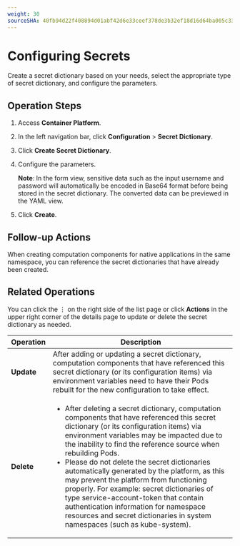 ```yaml
---
weight: 30
sourceSHA: 40fb94d22f408894d01abf42d6e33ceef378de3b32ef18d16d64ba005c3310a6
---
```


# Configuring Secrets

Create a secret dictionary based on your needs, select the appropriate type of secret dictionary, and configure the parameters.

## Operation Steps

1. Access **Container Platform**.

2. In the left navigation bar, click **Configuration** > **Secret Dictionary**.

3. Click **Create Secret Dictionary**.

4. Configure the parameters.

   **Note**: In the form view, sensitive data such as the input username and password will automatically be encoded in Base64 format before being stored in the secret dictionary. The converted data can be previewed in the YAML view.

5. Click **Create**.

## Follow-up Actions

When creating computation components for native applications in the same namespace, you can reference the secret dictionaries that have already been created.

## Related Operations

You can click the ⋮ on the right side of the list page or click **Actions** in the upper right corner of the details page to update or delete the secret dictionary as needed.

| Operation    | Description                                                                                                                                                                                                   |
| ------------ | ------------------------------------------------------------------------------------------------------------------------------------------------------------------------------------------------------------- |
| **Update**   | After adding or updating a secret dictionary, computation components that have referenced this secret dictionary (or its configuration items) via environment variables need to have their Pods rebuilt for the new configuration to take effect.                          |
| **Delete**   | <ul><li>After deleting a secret dictionary, computation components that have referenced this secret dictionary (or its configuration items) via environment variables may be impacted due to the inability to find the reference source when rebuilding Pods.</li><li>Please do not delete the secret dictionaries automatically generated by the platform, as this may prevent the platform from functioning properly. For example: secret dictionaries of type service-account-token that contain authentication information for namespace resources and secret dictionaries in system namespaces (such as kube-system).</li></ul> |

